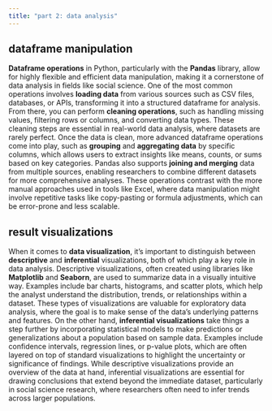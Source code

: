 ```yaml
---
title: "part 2: data analysis"
---
```


## dataframe manipulation

**Dataframe operations** in Python, particularly with the **Pandas** library, allow for highly flexible and efficient data manipulation, making it a cornerstone of data analysis in fields like social science. One of the most common operations involves **loading data** from various sources such as CSV files, databases, or APIs, transforming it into a structured dataframe for analysis. From there, you can perform **cleaning operations**, such as handling missing values, filtering rows or columns, and converting data types. These cleaning steps are essential in real-world data analysis, where datasets are rarely perfect. Once the data is clean, more advanced dataframe operations come into play, such as **grouping** and **aggregating data** by specific columns, which allows users to extract insights like means, counts, or sums based on key categories. Pandas also supports **joining and merging** data from multiple sources, enabling researchers to combine different datasets for more comprehensive analyses. These operations contrast with the more manual approaches used in tools like Excel, where data manipulation might involve repetitive tasks like copy-pasting or formula adjustments, which can be error-prone and less scalable.

## result visualizations

When it comes to **data visualization**, it’s important to distinguish between **descriptive** and **inferential** visualizations, both of which play a key role in data analysis. Descriptive visualizations, often created using libraries like **Matplotlib** and **Seaborn**, are used to summarize data in a visually intuitive way. Examples include bar charts, histograms, and scatter plots, which help the analyst understand the distribution, trends, or relationships within a dataset. These types of visualizations are valuable for exploratory data analysis, where the goal is to make sense of the data's underlying patterns and features. On the other hand, **inferential visualizations** take things a step further by incorporating statistical models to make predictions or generalizations about a population based on sample data. Examples include confidence intervals, regression lines, or p-value plots, which are often layered on top of standard visualizations to highlight the uncertainty or significance of findings. While descriptive visualizations provide an overview of the data at hand, inferential visualizations are essential for drawing conclusions that extend beyond the immediate dataset, particularly in social science research, where researchers often need to infer trends across larger populations.

